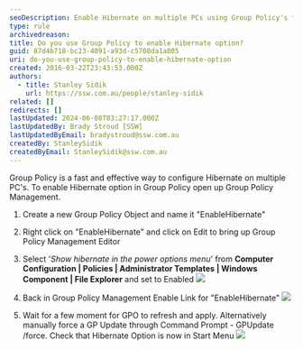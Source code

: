 ```yaml
---
seoDescription: Enable Hibernate on multiple PCs using Group Policy's fast and effective configuration method.
type: rule
archivedreason:
title: Do you use Group Policy to enable Hibernate option?
guid: 87d4b718-bc23-4091-a93d-c5708da1a005
uri: do-you-use-group-policy-to-enable-hibernate-option
created: 2016-03-22T23:43:53.000Z
authors:
  - title: Stanley Sidik
    url: https://ssw.com.au/people/stanley-sidik
related: []
redirects: []
lastUpdated: 2024-06-08T03:27:17.000Z
lastUpdatedBy: Brady Stroud [SSW]
lastUpdatedByEmail: bradystroud@ssw.com.au
createdBy: StanleySidik
createdByEmail: StanleySidik@ssw.com.au
---
```


Group Policy is a fast and effective way to configure Hibernate on multiple PC's.
To enable Hibernate option in Group Policy open up Group Policy Management.

1. Create a new Group Policy Object and name it "EnableHibernate"

2. Right click on "EnableHibernate" and click on Edit to bring up Group Policy Management Editor

3. Select '_Show hibernate in the power options menu_' from **Computer Configuration | Policies | Administrator Templates | Windows Component | File Explorer** and set to Enabled
   ![](HibernateGPO.jpg)

4. Back in Group Policy Management Enable Link for "EnableHibernate"
   ![](GPOLink.jpg)

5. Wait for a few moment for GPO to refresh and apply. Alternatively manually force a GP Update through Command Prompt - GPUpdate /force. Check that Hibernate Option is now in Start Menu
   ![](StartHibernateEnabled.jpg)
